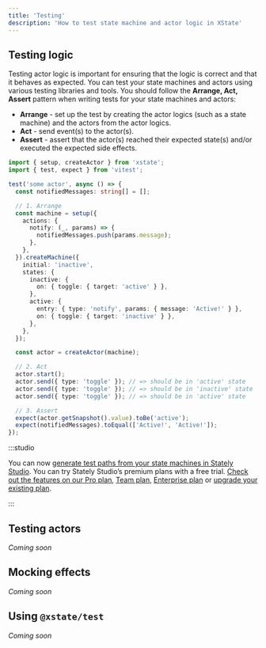```yaml
---
title: 'Testing'
description: 'How to test state machine and actor logic in XState'
---
```


## Testing logic

Testing actor logic is important for ensuring that the logic is correct and that it behaves as expected. You can test your state machines and actors using various testing libraries and tools. You should follow the **Arrange, Act, Assert** pattern when writing tests for your state machines and actors:

- **Arrange** - set up the test by creating the actor logics (such as a state machine) and the actors from the actor logics.
- **Act** - send event(s) to the actor(s).
- **Assert** - assert that the actor(s) reached their expected state(s) and/or executed the expected side effects.

```ts
import { setup, createActor } from 'xstate';
import { test, expect } from 'vitest';

test('some actor', async () => {
  const notifiedMessages: string[] = [];

  // 1. Arrange
  const machine = setup({
    actions: {
      notify: (_, params) => {
        notifiedMessages.push(params.message);
      },
    },
  }).createMachine({
    initial: 'inactive',
    states: {
      inactive: {
        on: { toggle: { target: 'active' } },
      },
      active: {
        entry: { type: 'notify', params: { message: 'Active!' } },
        on: { toggle: { target: 'inactive' } },
      },
    },
  });

  const actor = createActor(machine);

  // 2. Act
  actor.start();
  actor.send({ type: 'toggle' }); // => should be in 'active' state
  actor.send({ type: 'toggle' }); // => should be in 'inactive' state
  actor.send({ type: 'toggle' }); // => should be in 'active' state

  // 3. Assert
  expect(actor.getSnapshot().value).toBe('active');
  expect(notifiedMessages).toEqual(['Active!', 'Active!']);
});
```

:::studio

You can now [generate test paths from your state machines in Stately Studio](generate-test-paths.mdx). You can try Stately Studio’s premium plans with a free trial. [Check out the features on our Pro plan](studio-pro-plan.mdx), [Team plan](studio-team-plan.mdx), [Enterprise plan](studio-enterprise-plan.mdx) or [upgrade your existing plan](https://stately.ai/registry/billing).

:::

## Testing actors

_Coming soon_

## Mocking effects

_Coming soon_

## Using `@xstate/test`

_Coming soon_
